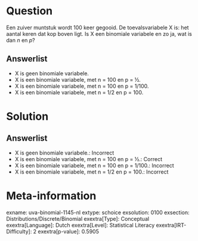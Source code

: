Question
========

Een zuiver muntstuk wordt 100 keer gegooid. De toevalsvariabele X is:
het aantal keren dat kop boven ligt. Is X een binomiale variabele en zo
ja, wat is dan *n* en *p*?

Answerlist
----------

* X is geen binomiale variabele.
* X is een binomiale variabele, met n = 100 en p = ½.
* X is een binomiale variabele, met n = 100 en p = 1/100.
* X is een binomiale variabele, met n = 1/2 en p = 100.

Solution
========

Answerlist
----------

* X is geen binomiale variabele.: Incorrect
* X is een binomiale variabele, met n = 100 en p = ½.: Correct
* X is een binomiale variabele, met n = 100 en p = 1/100.: Incorrect
* X is een binomiale variabele, met n = 1/2 en p = 100.: Incorrect

Meta-information
================
exname: uva-binomial-1145-nl
extype: schoice
exsolution: 0100
exsection: Distributions/Discrete/Binomial 
exextra[Type]: Conceptual
exextra[Language]: Dutch
exextra[Level]: Statistical Literacy
exextra[IRT-Difficulty]: 2
exextra[p-value]: 0.5905
